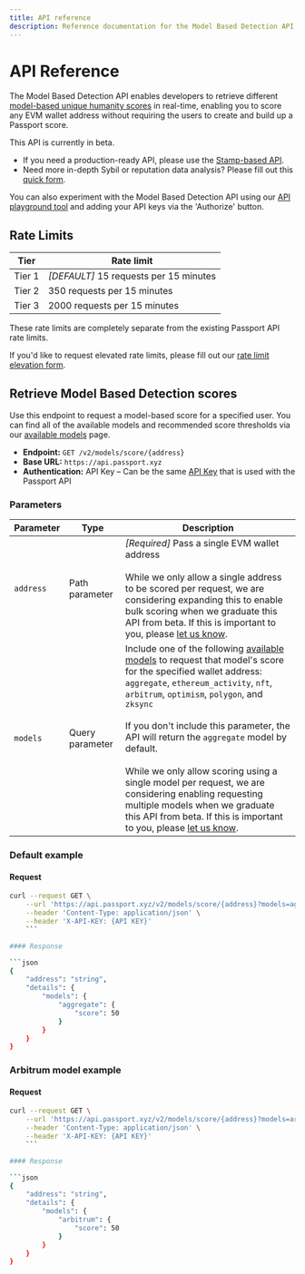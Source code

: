 ```yaml
---
title: API reference
description: Reference documentation for the Model Based Detection API.
---
```



# API Reference

The Model Based Detection API enables developers to retrieve different [model-based unique humanity scores](available-models) in real-time, enabling you to score any EVM wallet address without requiring the users to create and build up a Passport score. 

This API is currently in beta. 
* If you need a production-ready API, please use the [Stamp-based API](../passport-api/overview).
* Need more in-depth Sybil or reputation data analysis? Please fill out this [quick form](https://docs.google.com/forms/d/e/1FAIpQLScDHGifo2IWkBxsMKcGJ2Qr24mnYM6G5hao7oin5f3OOZFkgw/viewform). 

You can also experiment with the Model Based Detection API using our [API playground tool](https://api.passport.xyz/v2/docs) and adding your API keys via the 'Authorize' button.


## Rate Limits

|Tier |Rate limit |
|--|--|
|Tier 1 | *[DEFAULT]* 15 requests per 15 minutes |
|Tier 2 | 350 requests per 15 minutes |
|Tier 3 | 2000 requests per 15 minutes |

These rate limits are completely separate from the existing Passport API rate limits.

If you'd like to request elevated rate limits, please fill out our [rate limit elevation form](https://docs.google.com/forms/d/e/1FAIpQLSe5B7zXTUQUt_aWdqTiUhjAhz56pS49Q8meuzLSgGxYTZRwAw/viewform).


## Retrieve Model Based Detection scores

Use this endpoint to request a model-based score for a specified user. You can find all of the available models and recommended score thresholds via our [available models](available-models) page.

* **Endpoint:** `GET /v2/models/score/{address}`
* **Base URL:** `https://api.passport.xyz`
* **Authentication:** API Key – Can be the same [API Key](../passport-api/getting-access) that is used with the Passport API

### Parameters

|Parameter |Type |Description |
|--|--|--|
|`address` |Path parameter| *[Required]* Pass a single EVM wallet address<br /><br />While we only allow a single address to be scored per request, we are considering expanding this to enable bulk scoring when we graduate this API from beta. If this is important to you, please [let us know](https://docs.google.com/forms/d/e/1FAIpQLSeKUu1flQfdNSYKLBhUk6gNwdypUk5STMNsufkOZ58vWI_g9w/viewform). |
|`models`  |Query parameter | Include one of the following [available models](available-models) to request that model's score for the specified wallet address: <br />`aggregate`, `ethereum_activity`, `nft`, `arbitrum`, `optimism`, `polygon`, and `zksync`<br /><br />If you don't include this parameter, the API will return the `aggregate` model by default.<br /><br />While we only allow scoring using a single model per request, we are considering enabling requesting multiple models when we graduate this API from beta. If this is important to you, please [let us know](https://docs.google.com/forms/d/e/1FAIpQLSeKUu1flQfdNSYKLBhUk6gNwdypUk5STMNsufkOZ58vWI_g9w/viewform). |


### Default example

#### Request

```bash
curl --request GET \
    --url 'https://api.passport.xyz/v2/models/score/{address}?models=aggregate' \
    --header 'Content-Type: application/json' \
    --header 'X-API-KEY: {API KEY}'
    ```

#### Response

```json
{
    "address": "string",
    "details": {
        "models": {
            "aggregate": {
                "score": 50 
            }
        } 
    }
}
```


### Arbitrum model example

#### Request

```bash
curl --request GET \
    --url 'https://api.passport.xyz/v2/models/score/{address}?models=arbitrum' \
    --header 'Content-Type: application/json' \
    --header 'X-API-KEY: {API KEY}'
    ```

#### Response

```json
{
    "address": "string",
    "details": {
        "models": {
            "arbitrum": {
                "score": 50 
            }
        } 
    }
}
```